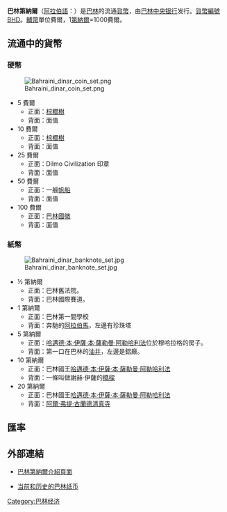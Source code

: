 '''巴林第納爾'''（[[阿拉伯語|阿拉伯語]]：{{lang|ar|دينار|}}）是[[巴林|巴林]]的流通[[貨幣|貨幣]]，由[[巴林中央银行|巴林中央银行]]发行。[[ISO_4217|貨幣編號]]BHD。[[輔幣|輔幣]]單位費爾，1[[第納爾|第納爾]]=1000費爾。
{{Infobox Currency
| currency_name_in_local = دينار<small>{{ar icon}}</small>
| image_1 = 
| image_title_1 = 
| iso_code = BHD
| using_countries = {{BHR}}
| inflation_rate = 
| inflation_source_date = 
| pegged_with = 
| subunit_ratio_1 = 
| subunit_name_1 = 
| symbol = 
| symbol_subunit_1 =
| used_coins = 
| used_banknotes = 
| issuing_authority_title = 
| issuing_authority = 
| issuing_authority_website = 
}}

==流通中的貨幣==
===硬幣===
[[File:Bahraini_dinar_coin_set.png|frame]]
*5 費爾
**正面：[[棕櫚樹|棕櫚樹]]
**背面：面值
*10 費爾
**正面：[[棕櫚樹|棕櫚樹]]
**背面：面值
*25 費爾
**正面：Dilmo Civilization 印章
**背面：面值
*50 費爾
**正面：一艘[[帆船|帆船]]
**背面：面值
*100 費爾
**正面：[[巴林國徽|巴林國徽]]
**背面：面值
{{clr}}
===紙幣===
[[File:Bahraini_dinar_banknote_set.jpg|frame]]
*½ 第納爾
**正面：巴林舊法院。
**背面：巴林國際賽道。
*1 第納爾
**正面：巴林第一間學校
**背面：奔馳的[[阿拉伯馬|阿拉伯馬]]，左邊有珍珠塔
*5 第納爾
**正面：[[哈邁德·本·伊薩·本·薩勒曼·阿勒哈利法|哈邁德·本·伊薩·本·薩勒曼·阿勒哈利法]]位於穆哈拉格的房子。
**背面：第一口在巴林的[[油井|油井]]，左邊是鋁廠。
*10 第納爾
**正面：巴林國王[[哈邁德·本·伊薩·本·薩勒曼·阿勒哈利法|哈邁德·本·伊薩·本·薩勒曼·阿勒哈利法]]
**背面：一條叫做謝赫·伊薩的[[橋樑|橋樑]]
*20 第納爾
**正面：巴林國王[[哈邁德·本·伊薩·本·薩勒曼·阿勒哈利法|哈邁德·本·伊薩·本·薩勒曼·阿勒哈利法]]
**背面：[[阿爾·弗提·古蘭德清真寺|阿爾·弗提·古蘭德清真寺]]

== 匯率 ==
{{Exchange Rate|BHD}}
== 外部連結 ==
* [https://papermoneyworld.wordpress.com/2015/03/14/bahrain-%E5%B7%B4%E6%9E%97%E7%AC%AC%E7%B4%8D%E7%88%BE%E7%B4%99%E5%B9%A3/ 巴林第納爾介紹頁面] {{Wayback|url=https://papermoneyworld.wordpress.com/2015/03/14/bahrain-%E5%B7%B4%E6%9E%97%E7%AC%AC%E7%B4%8D%E7%88%BE%E7%B4%99%E5%B9%A3/ |date=20210310030801 }}
{{Standard numismatics external links
| world_coin_gallery_1_url  = Bahrain
| world_coin_gallery_1_name = Bahrain
| banknote_world_1_url      = bahrain
| banknote_world_1_name     = Bahrain
| dollarization_1_url       = asia
| dollarization_1_name      = Asia
| gfd_1_url                 = Bahrain
| gfd_1_name                = Bahrain
| gfd_data_1_url            = 
| gfd_data_1_name           = 
| show_gfd_excel            = Y
}}
* [http://www.bis-ans-ende-der-welt.net/Bahrain-B-En.htm 当前和历史的巴林纸币] {{Wayback|url=http://www.bis-ans-ende-der-welt.net/Bahrain-B-En.htm |date=20161007104427 }} {{en}}{{de}}

{{巴林主題}}
{{第纳尔}}
{{Currencies of Asia}}
{{Money-stub}}

[[Category:巴林经济|Category:巴林经济]]